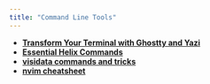 ```yaml
---
title: "Command Line Tools"
---
```


- **[Transform Your Terminal with Ghostty and Yazi](ghostty-yazi-terminal/ghostty-yazi.qmd)** 
- **[Essential Helix Commands](essential-helix-commands/essential-helix.qmd)**
- **[visidata commands and tricks](visidata-commands-tricks/visidata-commands.qmd)**
- **[nvim cheatsheet](nvim-cheatsheet/nvim-cheatsheet.qmd)**



